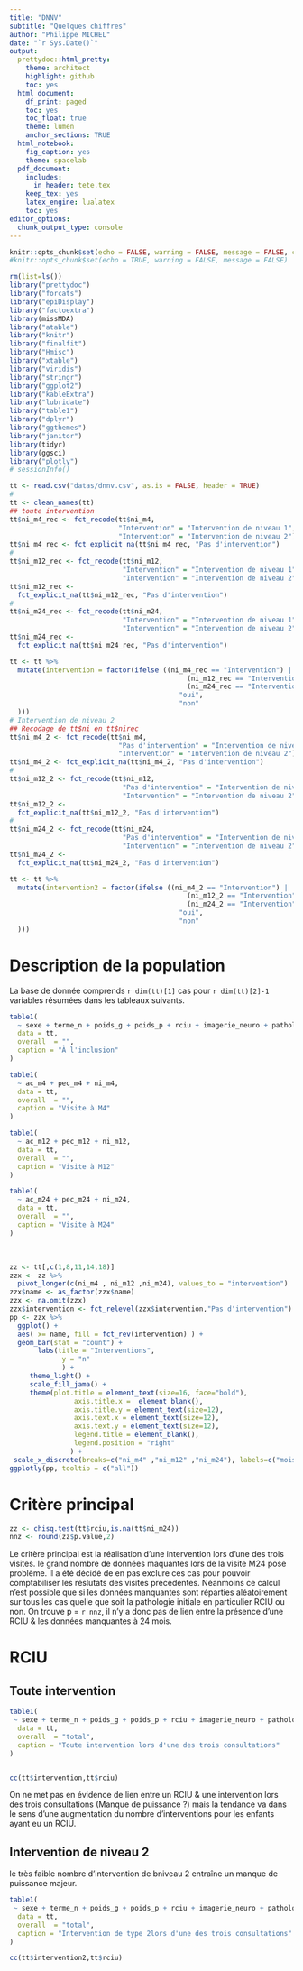 ```yaml
---
title: "DNNV"
subtitle: "Quelques chiffres"
author: "Philippe MICHEL"
date: "`r Sys.Date()`"
output:
  prettydoc::html_pretty:
    theme: architect
    highlight: github
    toc: yes
  html_document:
    df_print: paged
    toc: yes
    toc_float: true
    theme: lumen
    anchor_sections: TRUE
  html_notebook:
    fig_caption: yes
    theme: spacelab
  pdf_document:
    includes:
      in_header: tete.tex
    keep_tex: yes
    latex_engine: lualatex
    toc: yes  
editor_options:
  chunk_output_type: console
---
```


```r
knitr::opts_chunk$set(echo = FALSE, warning = FALSE, message = FALSE, cache = FALSE)
#knitr::opts_chunk$set(echo = TRUE, warning = FALSE, message = FALSE)
```

```r
rm(list=ls())
library("prettydoc")
library("forcats")
library("epiDisplay")
library("factoextra")
library(missMDA)
library("atable")
library("knitr")
library("finalfit")
library("Hmisc")
library("xtable")
library("viridis")
library("stringr")
library("ggplot2")
library("kableExtra")
library("lubridate")
library("table1")
library("dplyr")
library("ggthemes")
library("janitor")
library(tidyr)
library(ggsci)
library("plotly")
# sessionInfo()
```


```r
tt <- read.csv("datas/dnnv.csv", as.is = FALSE, header = TRUE)
#
tt <- clean_names(tt)
## toute intervention
tt$ni_m4_rec <- fct_recode(tt$ni_m4,
                           "Intervention" = "Intervention de niveau 1",
                           "Intervention" = "Intervention de niveau 2")
tt$ni_m4_rec <- fct_explicit_na(tt$ni_m4_rec, "Pas d'intervention")
#
tt$ni_m12_rec <- fct_recode(tt$ni_m12,
                            "Intervention" = "Intervention de niveau 1",
                            "Intervention" = "Intervention de niveau 2")
tt$ni_m12_rec <-
  fct_explicit_na(tt$ni_m12_rec, "Pas d'intervention")
#
tt$ni_m24_rec <- fct_recode(tt$ni_m24,
                            "Intervention" = "Intervention de niveau 1",
                            "Intervention" = "Intervention de niveau 2")
tt$ni_m24_rec <-
  fct_explicit_na(tt$ni_m24_rec, "Pas d'intervention")

tt <- tt %>%
  mutate(intervention = factor(ifelse ((ni_m4_rec == "Intervention") |
                                            (ni_m12_rec == "Intervention") |
                                            (ni_m24_rec == "Intervention"),
                                          "oui",
                                          "non"
  )))
# Intervention de niveau 2
## Recodage de tt$ni en tt$nirec
tt$ni_m4_2 <- fct_recode(tt$ni_m4,
                           "Pas d'intervention" = "Intervention de niveau 1",
                           "Intervention" = "Intervention de niveau 2")
tt$ni_m4_2 <- fct_explicit_na(tt$ni_m4_2, "Pas d'intervention")
#
tt$ni_m12_2 <- fct_recode(tt$ni_m12,
                            "Pas d'intervention" = "Intervention de niveau 1",
                            "Intervention" = "Intervention de niveau 2")
tt$ni_m12_2 <-
  fct_explicit_na(tt$ni_m12_2, "Pas d'intervention")
#
tt$ni_m24_2 <- fct_recode(tt$ni_m24,
                            "Pas d'intervention" = "Intervention de niveau 1",
                            "Intervention" = "Intervention de niveau 2")
tt$ni_m24_2 <-
  fct_explicit_na(tt$ni_m24_2, "Pas d'intervention")

tt <- tt %>%
  mutate(intervention2 = factor(ifelse ((ni_m4_2 == "Intervention") |
                                            (ni_m12_2 == "Intervention") |
                                            (ni_m24_2 == "Intervention"),
                                          "oui",
                                          "non"
  )))
```

# Description de la population

La base de donnée comprends `r dim(tt)[1]` cas pour `r dim(tt)[2]-1` variables résumées dans les tableaux suivants. 

```r
table1(
  ~ sexe + terme_n + poids_g + poids_p + rciu + imagerie_neuro + pathologie,
  data = tt,
  overall  = "",
  caption = "À l'inclusion"
)

table1(
  ~ ac_m4 + pec_m4 + ni_m4,
  data = tt,
  overall  = "",
  caption = "Visite à M4"
)

table1(
  ~ ac_m12 + pec_m12 + ni_m12,
  data = tt,
  overall  = "",
  caption = "Visite à M12"
)

table1(
  ~ ac_m24 + pec_m24 + ni_m24,
  data = tt,
  overall  = "",
  caption = "Visite à M24"
)
```

<BR>

```r
zz <- tt[,c(1,8,11,14,18)]
zzx <- zz %>% 
  pivot_longer(c(ni_m4 , ni_m12 ,ni_m24), values_to = "intervention")
zzx$name <- as_factor(zzx$name)
zzx <- na.omit(zzx)
zzx$intervention <- fct_relevel(zzx$intervention,"Pas d'intervention") 
pp <- zzx %>% 
  ggplot() + 
  aes( x= name, fill = fct_rev(intervention) ) + 
  geom_bar(stat = "count") +
       labs(title = "Interventions",
             y = "n"
             ) +
     theme_light() + 
     scale_fill_jama() +
     theme(plot.title = element_text(size=16, face="bold"), 
                axis.title.x =  element_blank(), 
                axis.title.y = element_text(size=12),
                axis.text.x = element_text(size=12),
                axis.text.y = element_text(size=12),
                legend.title = element_blank(), 
                legend.position = "right" 
               ) +
 scale_x_discrete(breaks=c("ni_m4" ,"ni_m12" ,"ni_m24"), labels=c("mois 4", "mois 12", "mois 24"))
ggplotly(pp, tooltip = c("all"))
```


# Critère principal

```r
zz <- chisq.test(tt$rciu,is.na(tt$ni_m24))
nnz <- round(zz$p.value,2)
```


Le critère principal est la réalisation d'une intervention lors d'une des trois visites. le grand nombre de données maquantes lors de la visite M24 pose problème. Il a été décidé de en pas exclure ces cas pour pouvoir comptabiliser les réslutats des visites précédentes.  Néanmoins ce calcul n'est possible que si les données manquantes sont réparties aléatoirement sur tous les cas quelle que soit la pathologie initiale en particulier RCIU ou non. On trouve p = `r nnz`, il n'y a donc pas de lien entre la présence d'une RCIU &  les données manquantes à 24 mois. 

# RCIU

## Toute intervention

```r
table1(
 ~ sexe + terme_n + poids_g + poids_p + rciu + imagerie_neuro + pathologie | intervention,
  data = tt,
  overall  = "total",
  caption = "Toute intervention lors d'une des trois consultations"
)


cc(tt$intervention,tt$rciu)
```

On ne met pas en évidence de lien entre un RCIU & une intervention lors des trois consultations (Manque de puissance ?) mais la tendance va dans le sens d'une augmentation du nombre d'interventions pour les enfants ayant eu un RCIU.

## Intervention de niveau 2
le très faible nombre d'intervention de bniveau 2 entraîne un manque de puissance majeur. 

```r
table1(
 ~ sexe + terme_n + poids_g + poids_p + rciu + imagerie_neuro + pathologie | intervention2,
  data = tt,
  overall  = "total",
  caption = "Intervention de type 2lors d'une des trois consultations"
)

cc(tt$intervention2,tt$rciu)
```

